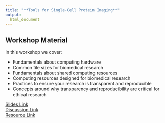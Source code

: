 ```yaml
---
title: "**Tools for Single-Cell Protein Imaging**"
output:
  html_document
---
```



## Workshop Material

In this workshop we cover:

- Fundamentals about computing hardware
- Common file sizes for biomedical research
- Fundamentals about shared computing resources
- Computing resources designed for biomedical research
- Practices to ensure your research is transparent and reproducible
- Concepts around why transparency and reproducibility are critical for ethical research

<div class = "link_button"><a href="https://docs.google.com/presentation/d/1lUcVOYB8T0Ex5j6y6LX6nt4rjvVaI8Q23v870vgOKX8/edit#slide=id.g2a47e72aa8a_0_0" target="_blank"> Slides Link</a></div>

<div class = "slido_button"><a href="https://app.sli.do/event/wXDFisUEepzNBEpF2igyQU" target="_blank"> Discussion Link </a></div>

<div class = "resource_button"><a 
href="https://posit.cloud/" target="_blank"> Resource Link </a></div>
<br>


